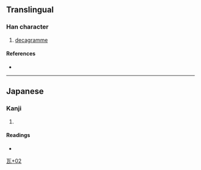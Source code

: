 {{character info/new}}
==Translingual==

===Han character===
{{Han char|rn=98|rad=瓦|as=02|sn=7|four=|canj=MNJ|ids=⿺瓦十}}

# [[decagramme]]

====References====
* {{Han ref|kx=0748.021|dkj=21442|dj=1156.080|hdz=21421.051|uh=74E7|ud=29927}}

----

==Japanese==

===Kanji===
{{ja-kanji|grade=|rs=瓦02}}

# {{lb|ja|dated}} {{n-g|Symbol for ten grams.}}

====Readings====
* {{ja-readings|on=|kun=[[デカグラム]] (dekaguramu)|nanori=}}

[[Category:Japanese-only CJKV Characters|瓦+02]]